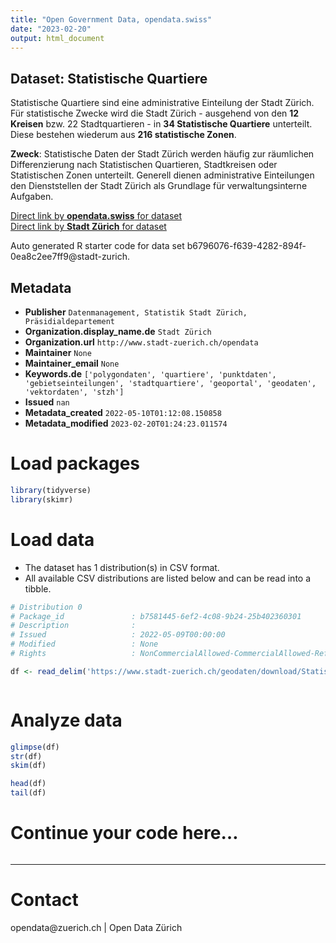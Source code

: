 ```yaml
---
title: "Open Government Data, opendata.swiss"
date: "2023-02-20"
output: html_document
---
```


## Dataset: Statistische Quartiere

Statistische Quartiere sind eine administrative Einteilung der Stadt Zürich.
Für statistische Zwecke wird die Stadt Zürich - ausgehend von den **12 Kreisen** bzw. 22 Stadtquartieren - in **34 Statistische Quartiere** unterteilt. Diese bestehen wiederum aus **216 statistische Zonen**. 

**Zweck**: Statistische Daten der Stadt Zürich werden häufig zur räumlichen Differenzierung nach Statistischen Quartieren, Stadtkreisen oder Statistischen Zonen unterteilt. Generell dienen administrative Einteilungen den Dienststellen der Stadt Zürich als Grundlage für verwaltungsinterne Aufgaben.

[Direct link by **opendata.swiss** for dataset](https://opendata.swiss/de/dataset/statistische-quartiere2)<br>
[Direct link by **Stadt Zürich** for dataset](https://data.stadt-zuerich.ch/dataset/geo_statistische_quartiere)

Auto generated R starter code for data set b6796076-f639-4282-894f-0ea8c2ee7ff9@stadt-zurich.

## Metadata

- **Publisher** `Datenmanagement, Statistik Stadt Zürich, Präsidialdepartement`
- **Organization.display_name.de** `Stadt Zürich`
- **Organization.url** `http://www.stadt-zuerich.ch/opendata`
- **Maintainer** `None`
- **Maintainer_email** `None`
- **Keywords.de** `['polygondaten', 'quartiere', 'punktdaten', 'gebietseinteilungen', 'stadtquartiere', 'geoportal', 'geodaten', 'vektordaten', 'stzh']`
- **Issued** `nan`
- **Metadata_created** `2022-05-10T01:12:08.150858`
- **Metadata_modified** `2023-02-20T01:24:23.011574`


# Load packages

```r

library(tidyverse)
library(skimr)

```

# Load data

-   The dataset has 1 distribution(s) in CSV format.
-   All available CSV distributions are listed below and can be read into a tibble.

```r

# Distribution 0
# Package_id               : b7581445-6ef2-4c08-9b24-25b402360301
# Description              : 
# Issued                   : 2022-05-09T00:00:00
# Modified                 : None
# Rights                   : NonCommercialAllowed-CommercialAllowed-ReferenceNotRequired

df <- read_delim('https://www.stadt-zuerich.ch/geodaten/download/Statistische_Quartiere?format=10008')



```

# Analyze data

```r

glimpse(df)
str(df)
skim(df)

head(df)
tail(df)

```

# Continue your code here...

```r

```

------------------------------------------------------------------------

# Contact

opendata@zuerich.ch | Open Data Zürich
